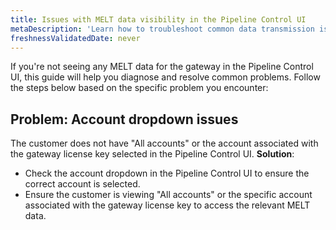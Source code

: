 ```yaml
---
title: Issues with MELT data visibility in the Pipeline Control UI
metaDescription: 'Learn how to troubleshoot common data transmission issues with MELT data visibility in the Pipeline Control UI.'
freshnessValidatedDate: never
---
```


If you're not seeing any MELT data for the gateway in the Pipeline Control UI, this guide will help you diagnose and resolve common problems. Follow the steps below based on the specific problem you encounter:
## Problem: Account dropdown issues
The customer does not have "All accounts" or the account associated with the gateway license key selected in the Pipeline Control UI.
**Solution**:
- Check the account dropdown in the Pipeline Control UI to ensure the correct account is selected.
- Ensure the customer is viewing "All accounts" or the specific account associated with the gateway license key to access the relevant MELT data.
